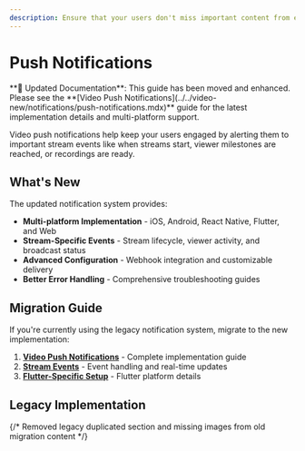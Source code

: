 ```yaml
---
description: Ensure that your users don't miss important content from each other.
---
```


# Push Notifications

<Note>
**📖 Updated Documentation**: This guide has been moved and enhanced. Please see the **[Video Push Notifications](../../video-new/notifications/push-notifications.mdx)** guide for the latest implementation details and multi-platform support.
</Note>

Video push notifications help keep your users engaged by alerting them to important stream events like when streams start, viewer milestones are reached, or recordings are ready.

## What's New

The updated notification system provides:
- **Multi-platform Implementation** - iOS, Android, React Native, Flutter, and Web
- **Stream-Specific Events** - Stream lifecycle, viewer activity, and broadcast status
- **Advanced Configuration** - Webhook integration and customizable delivery
- **Better Error Handling** - Comprehensive troubleshooting guides

## Migration Guide

If you're currently using the legacy notification system, migrate to the new implementation:

1. **[Video Push Notifications](../../video-new/notifications/push-notifications.mdx)** - Complete implementation guide
2. **[Stream Events](../../video-new/notifications/stream-events.mdx)** - Event handling and real-time updates
3. **[Flutter-Specific Setup](../../video-new/platform-specific/flutter-specific.mdx)** - Flutter platform details

## Legacy Implementation

{/* Removed legacy duplicated section and missing images from old migration content */}

